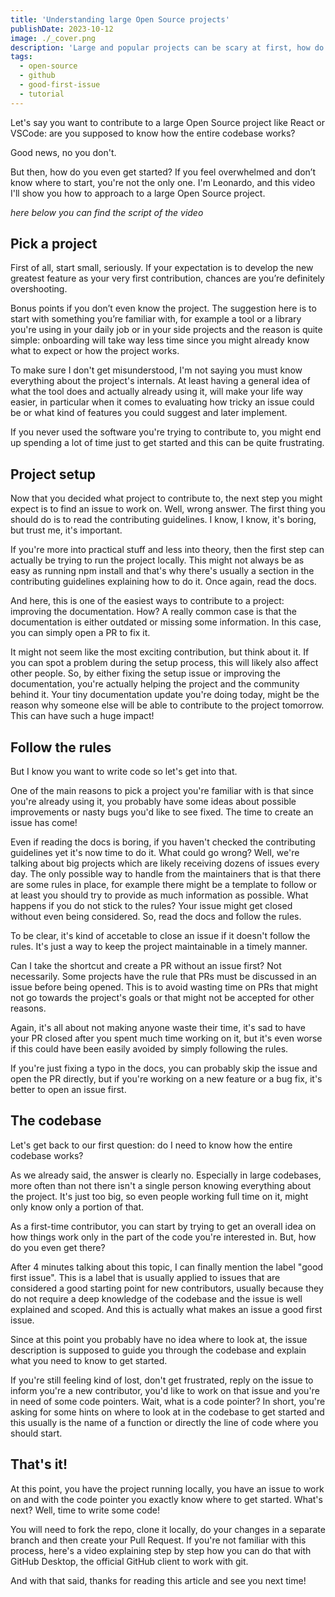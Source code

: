 ```yaml
---
title: 'Understanding large Open Source projects'
publishDate: 2023-10-12
image: ./_cover.png
description: 'Large and popular projects can be scary at first, how do I begin? Here are some tips!'
tags:
  - open-source
  - github
  - good-first-issue
  - tutorial
---
```



Let's say you want to contribute to a large Open Source project like React or VSCode: are you supposed to know how the entire codebase works?

Good news, no you don't.

But then, how do you even get started? If you feel overwhelmed and don’t know where to start, you're not the only one. I'm Leonardo, and this video I'll show you how to approach to a large Open Source project.

<YouTube id="mt92NrUEJiU" />

_here below you can find the script of the video_

## Pick a project

First of all, start small, seriously. If your expectation is to develop the new greatest feature as your very first contribution, chances are you’re definitely overshooting.

Bonus points if you don’t even know the project. The suggestion here is to start with something you’re familiar with, for example a tool or a library you're using in your daily job or in your side projects and the reason is quite simple: onboarding will take way less time since you might already know what to expect or how the project works.

To make sure I don't get misunderstood, I'm not saying you must know everything about the project's internals. At least having a general idea of what the tool does and actually already using it, will make your life way easier, in particular when it comes to evaluating how tricky an issue could be or what kind of features you could suggest and later implement.

If you never used the software you're trying to contribute to, you might end up spending a lot of time just to get started and this can be quite frustrating.

## Project setup

Now that you decided what project to contribute to, the next step you might expect is to find an issue to work on. Well, wrong answer. The first thing you should do is to read the contributing guidelines. I know, I know, it's boring, but trust me, it's important.

If you're more into practical stuff and less into theory, then the first step can actually be trying to run the project locally. This might not always be as easy as running npm install and that's why there's usually a section in the contributing guidelines explaining how to do it. Once again, read the docs.

And here, this is one of the easiest ways to contribute to a project: improving the documentation. How? A really common case is that the documentation is either outdated or missing some information. In this case, you can simply open a PR to fix it.

It might not seem like the most exciting contribution, but think about it. If you can spot a problem during the setup process, this will likely also affect other people. So, by either fixing the setup issue or improving the documentation, you're actually helping the project and the community behind it. Your tiny documentation update you're doing today, might be the reason why someone else will be able to contribute to the project tomorrow. This can have such a huge impact!

## Follow the rules

But I know you want to write code so let's get into that.

One of the main reasons to pick a project you're familiar with is that since you're already using it, you probably have some ideas about possible improvements or nasty bugs you'd like to see fixed. The time to create an issue has come!

Even if reading the docs is boring, if you haven't checked the contributing guidelines yet it's now time to do it. What could go wrong? Well, we're talking about big projects which are likely receiving dozens of issues every day. The only possible way to handle from the maintainers that is that there are some rules in place, for example there might be a template to follow or at least you should try to provide as much information as possible.
What happens if you do not stick to the rules? Your issue might get closed without even being considered. So, read the docs and follow the rules.

To be clear, it's kind of accetable to close an issue if it doesn't follow the rules. It's just a way to keep the project maintainable in a timely manner.

Can I take the shortcut and create a PR without an issue first? Not necessarily. Some projects have the rule that PRs must be discussed in an issue before being opened. This is to avoid wasting time on PRs that might not go towards the project's goals or that might not be accepted for other reasons.

Again, it's all about not making anyone waste their time, it's sad to have your PR closed after you spent much time working on it, but it's even worse if this could have been easily avoided by simply following the rules.

If you're just fixing a typo in the docs, you can probably skip the issue and open the PR directly, but if you're working on a new feature or a bug fix, it's better to open an issue first.

## The codebase

Let's get back to our first question: do I need to know how the entire codebase works?

As we already said, the answer is clearly no. Especially in large codebases, more often than not there isn't a single person knowing everything about the project. It's just too big, so even people working full time on it, might only know only a portion of that.

As a first-time contributor, you can start by trying to get an overall idea on how things work only in the part of the code you're interested in. But, how do you even get there?

After 4 minutes talking about this topic, I can finally mention the label "good first issue". This is a label that is usually applied to issues that are considered a good starting point for new contributors, usually because they do not require a deep knowledge of the codebase and the issue is well explained and scoped. And this is actually what makes an issue a good first issue.

Since at this point you probably have no idea where to look at, the issue description is supposed to guide you through the codebase and explain what you need to know to get started.

If you're still feeling kind of lost, don't get frustrated, reply on the issue to inform you're a new contributor, you'd like to work on that issue and you're in need of some code pointers. Wait, what is a code pointer? In short, you're asking for some hints on where to look at in the codebase to get started and this usually is the name of a function or directly the line of code where you should start.

## That's it!

At this point, you have the project running locally, you have an issue to work on and with the code pointer you exactly know where to get started. What's next? Well, time to write some code!

You will need to fork the repo, clone it locally, do your changes in a separate branch and then create your Pull Request. If you're not familiar with this process, here's a video explaining step by step how you can do that with GitHub Desktop, the official GitHub client to work with git.

<YouTube id="8x6V5IOuXog" />

And with that said, thanks for reading this article and see you next time!
